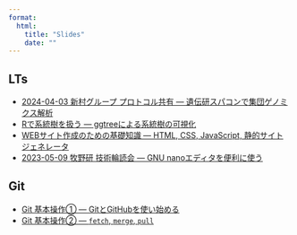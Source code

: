 ```yaml
---
format:
  html:
    title: "Slides"
    date: ""
---
```



## LTs

- [2024-04-03 新村グループ プロトコル共有 &mdash; 遺伝研スパコンで集団ゲノミクス解析](/slides/lt/tuat2024pipeline.qmd)
- [Rで系統樹を扱う &mdash; ggtreeによる系統樹の可視化](/slides/lt/ggtree.qmd)
- [WEBサイト作成のための基礎知識 &mdash; HTML, CSS, JavaScript, 静的サイトジェネレータ](/slides/lt/html-css.qmd)
- [2023-05-09 牧野研 技術輪読会 &mdash; GNU nanoエディタを便利に使う](/slides/lt/gnu-nano.qmd)

## Git

- [Git 基本操作① &mdash; GitとGitHubを使い始める](/slides/git-circle/git-vol1.qmd)
- [Git 基本操作② &mdash; `fetch`, `merge`, `pull`](/slides/git-circle/git-vol2.qmd)
